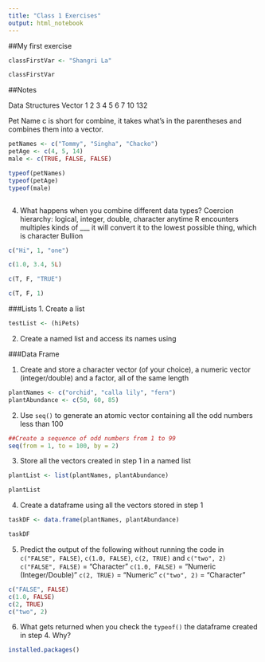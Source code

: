 ```yaml
---
title: "Class 1 Exercises"
output: html_notebook
---
```

##My first exercise

```r
classFirstVar <- "Shangri La"

classFirstVar
```


##Notes

Data Structures
Vector
1
2
3
4
5
6
7
10
132

Pet Name
c is short for combine, it takes what's in the parentheses and combines them into a vector.

```r
petNames <- c("Tommy", "Singha", "Chacko")
petAge <- c(4, 5, 14)
male <- c(TRUE, FALSE, FALSE)
```

```r
typeof(petNames)
typeof(petAge)
typeof(male)
```

```r

```


4. What happens when you combine different data types? 
Coercion hierarchy: logical, integer, double, character
anytime R encounters multiples kinds of ___ it will convert it to the lowest possible thing, which is character
Bullion
```r
c("Hi", 1, "one")
```

```r
c(1.0, 3.4, 5L)
```

```r
c(T, F, "TRUE")
```

```r
c(T, F, 1)
```

###Lists
1. Create a list

```r
testList <- (hiPets)
```

2. Create a named list and access its names using 

###Data Frame



1. Create and store a character vector (of your choice), a numeric vector (integer/double) and a factor, all of the same length
```r
plantNames <- c("orchid", "calla lily", "fern")
plantAbundance <- c(50, 60, 85)
```



2. Use `seq()` to generate an atomic vector containing all the odd numbers less than 100
```r
##Create a sequence of odd numbers from 1 to 99
seq(from = 1, to = 100, by = 2)
```


3. Store all the vectors created in step 1 in a named list
```r
plantList <- list(plantNames, plantAbundance)

plantList
```


4. Create a dataframe using all the vectors stored in step 1
```r
taskDF <- data.frame(plantNames, plantAbundance)

taskDF
```


5. Predict the output of the following without running the code in `c("FALSE", FALSE)`, `c(1.0, FALSE)`, `c(2, TRUE)` and `c("two", 2)`
  `c("FALSE", FALSE)` = "Character"
  `c(1.0, FALSE)` = "Numeric (Integer/Double)"
  `c(2, TRUE)` = "Numeric"
  `c("two", 2)` = "Character"

```r
c("FALSE", FALSE)
c(1.0, FALSE)
c(2, TRUE)
c("two", 2)
```


6. What gets returned when you check the `typeof()` the dataframe created in step 4. Why?

```r
installed.packages()
```



